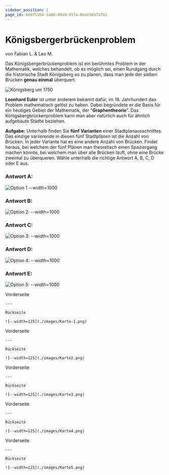 ```yaml
---
sidebar_position: 1
page_id: 6e075164-1a80-49a8-91fa-0eae3da7a7a1
---
```



# Königsbergerbrückenproblem

von Fabian L. & Leo M.

Das Königsbergerbrückenproblem ist ein berühmtes Problem in der Mathematik, welches behandelt, ob es möglich sei, einen Rundgang durch die historische Stadt Königsberg so zu planen, dass man jede der sieben Brücken **genau einmal** überquert.

![Königsberg um 1750](./images/Konigsberg_bridges.png)

**Leonhard Euler** ist unter anderem bekannt dafür, im 18. Jahrhundert das Problem mathematisch gelöst zu haben. Dabei begründete er die Basis für ein heutiges Gebiet der Mathematik, der "**Graphentheorie**". Das Königsbergbrückenproblem kann man aber natürlich auch für ähnlich aufgebaute Städte beziehen.

**Aufgabe:** Unterhalb finden Sie **fünf Varianten** einer Stadtplanausschnittes. Das einzige variierende in diesen fünf Stadtplänen ist die Anzahl von Brücken. In jeder Variante hat es eine andere Anzahl von Brücken. Findet heraus, bei welchem der fünf Plänen man theoretisch einen Spaziergang machen könnte, bei welchem man über alle Brücken läuft, ohne eine Brücke zweimal zu überqueren. Wähle unterhalb die richtige Antwort A, B, C, D oder E aus.

### Antwort A:

![Option 1 --width=1000](./images/Karte-1.png)

### Antwort B:

![Option 2: --width=1000](./images/Karte2.png)

### Antwort C:

![Option 3: --width=1000](./images/Karte3.png)

### Antwort D:

![Option 4: --width=1000](./images/Karte4.png)

### Antwort E:

![Option 5: --width=1000](./images/Karte5.png)

<AdventureOptions>
  <AdventureOption label="A" nextGuessIn={60}>
    Vorderseite

    ---

    Rückseite

    ![--width=125](./images/Karte-1.png)
  </AdventureOption>

  <AdventureOption label="B" nextGuessIn={60}>
    Vorderseite

    ---

    Rückseite

    ![--width=125](./images/Karte2.png)
  </AdventureOption>

  <AdventureOption label="C" nextGuessIn={60}>
    Vorderseite

    ---

    Rückseite

    ![--width=125](./images/Karte3.png)
  </AdventureOption>

  <AdventureOption label="D" nextGuessIn={60}>
    Vorderseite

    ---

    Rückseite

    ![--width=125](./images/Karte4.png)
  </AdventureOption>

  <AdventureOption label="E" nextGuessIn={60}>
    Vorderseite

    ---

    Rückseite

    ![--width=125](./images/Karte5.png)
  </AdventureOption>
</AdventureOptions>